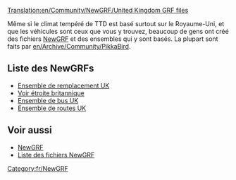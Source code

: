 [[Translation:en/Community/NewGRF/United Kingdom GRF files]]


{{fr/Community/NewGRF/NewGRF Pays|
Drapeau=en/Community/NewGRF/800px-Flag of the United Kingdom.png|
nom=Royaume-Uni|
siteWeb=www.pikkarail.com/ttdp/ukrs/|
nomEnsemble=Ensemble de renouvellement UK}}
Même si le climat tempéré de TTD est basé surtout sur le Royaume-Uni, et que les véhicules sont ceux que vous y trouvez, beaucoup de gens ont créé des fichiers [[fr/Manual/NewGRF|NewGRF]] et des ensembles qui y sont basés. La plupart sont faits par [[en/Archive/Community/PikkaBird]].

==Liste des NewGRFs==
*[[fr/Community/NewGRF/Ensemble de remplacement UK|Ensemble de remplacement UK]]
*[http://www.tt-forums.net/viewtopic.php?t=6123&highlight=set Voir étroite britannique]
*[http://www.tt-forums.net/viewtopic.php?t=15429 Ensemble de bus UK]
*[http://www.tt-forums.net/viewtopic.php?t=27963 Ensemble de routes UK]

==Voir aussi==
*[[fr/Manual/NewGRF|NewGRF]]
*[[fr/Community/NewGRF/Main Page|Liste des fichiers NewGRF]]

[[Category:fr/NewGRF]]